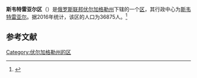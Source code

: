 {{Infobox Settlement
| official_name = 斯韦特雷亚尔区
| native_name = Светлоярский район
| image_flag =  Flag of Svetloyarski rayon (Volgograd oblast).png 
| image_shield =  Coat of Arms of Svetloyarsky rayon (Volgograd oblast).png 
| image_map =  Volgogradskaya_oblast_Svetloyarsky_rayon.png 
| settlement_type = [[区_(苏联)|区]]
| subdivision_type = [[国家|国家]]
| subdivision_type1 = [[州_(俄罗斯)|州]]
| subdivision_name = {{RUS}}
| subdivision_name1 = [[伏尔加格勒州|伏尔加格勒州]]
| seat_type = 行政中心
| seat = [[斯韦特雷亚尔_(斯韦特雷亚尔区)|斯韦特雷亚尔]]
| population_as_of=2016
| population_footnotes = <ref name=stat />
| population_total = 36875
| timezone = [[莫斯科时间|MSK]]
| utc_offset = +3
}}
'''斯韦特雷亚尔区'''（{{lang-ru|Светлоярский район}}）是[[俄罗斯联邦|俄罗斯联邦]][[伏尔加格勒州|伏尔加格勒州]]下辖的一个[[区_(苏联)|区]]，其行政中心为[[斯韦特雷亚尔_(斯韦特雷亚尔区)|斯韦特雷亚尔]]。据2016年统计，该区的人口为36875人。<ref name=stat>{{cite web | url = http://www.gks.ru/free_doc/doc_2016/bul_dr/mun_obr2016.rar | title = Численность населения Российской Федерации по муниципальным образованиям на 1 января 2016 года | language = ru | accessdate = 2016-12-18 | archive-date = 2019-05-13 | archive-url = https://web.archive.org/web/20190513150350/http://www.gks.ru/free_doc/doc_2016/bul_dr/mun_obr2016.rar | dead-url = no }}</ref>

== 参考文献 ==
{{reflist}}

{{Russia-stub}}

[[Category:伏尔加格勒州的区|Category:伏尔加格勒州的区]]